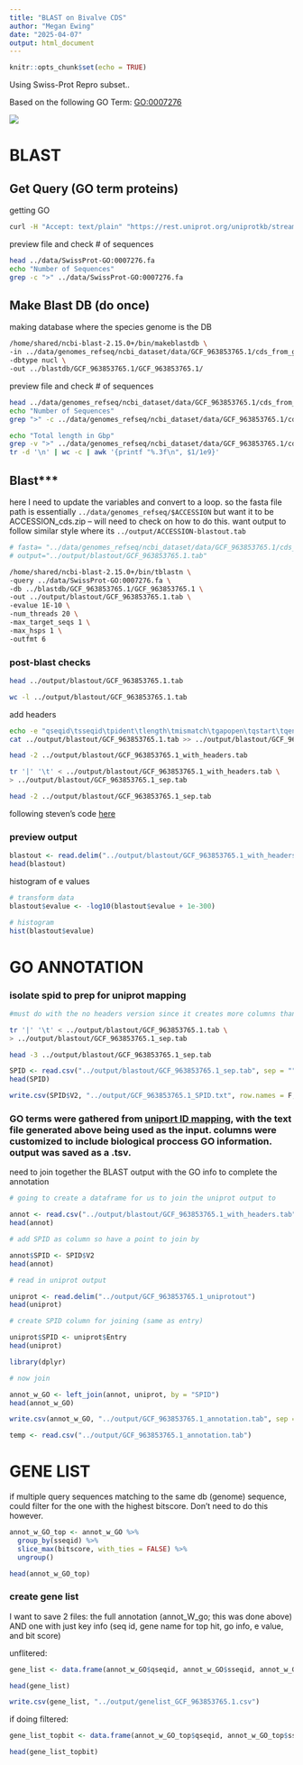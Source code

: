 ```yaml
---
title: "BLAST on Bivalve CDS"
author: "Megan Ewing"
date: "2025-04-07"
output: html_document
---
```


```r
knitr::opts_chunk$set(echo = TRUE)
```

Using Swiss-Prot Repro subset..

Based on the following GO Term: [GO:0007276](https://www.ebi.ac.uk/QuickGO/term/GO:0007276)

![](images/GO0007276_ancestorchart.png)

# BLAST

## Get Query (GO term proteins)

getting GO

```bash
curl -H "Accept: text/plain" "https://rest.uniprot.org/uniprotkb/stream?format=fasta&query=%28%28go%3A0007276%29%29+AND+%28reviewed%3Atrue%29" -o ../data/SwissProt-GO:0007276.fa
```

preview file and check \# of sequences

```bash
head ../data/SwissProt-GO:0007276.fa
echo "Number of Sequences"
grep -c ">" ../data/SwissProt-GO:0007276.fa 
```

## Make Blast DB (do once)

making database where the species genome is the DB

```bash

/home/shared/ncbi-blast-2.15.0+/bin/makeblastdb \
-in ../data/genomes_refseq/ncbi_dataset/data/GCF_963853765.1/cds_from_genomic.fna \
-dbtype nucl \
-out ../blastdb/GCF_963853765.1/GCF_963853765.1/
```

preview file and check \# of sequences

```bash
head ../data/genomes_refseq/ncbi_dataset/data/GCF_963853765.1/cds_from_genomic.fna
echo "Number of Sequences"
grep ">" -c ../data/genomes_refseq/ncbi_dataset/data/GCF_963853765.1/cds_from_genomic.fna
```

```bash
echo "Total length in Gbp"
grep -v ">" ../data/genomes_refseq/ncbi_dataset/data/GCF_963853765.1/cds_from_genomic.fna | \
tr -d '\n' | wc -c | awk '{printf "%.3f\n", $1/1e9}'
```

## Blast\*\*\*

here I need to update the variables and convert to a loop. so the fasta file path is essentially `../data/genomes_refseq/$ACCESSION` but want it to be ACCESSION_cds.zip -- will need to check on how to do this. want output to follow similar style where its `../output/ACCESSION-blastout.tab`

```bash
# fasta= "../data/genomes_refseq/ncbi_dataset/data/GCF_963853765.1/cds_from_genomic.fna"
# output="../output/blastout/GCF_963853765.1.tab"

/home/shared/ncbi-blast-2.15.0+/bin/tblastn \
-query ../data/SwissProt-GO:0007276.fa \
-db ../blastdb/GCF_963853765.1/GCF_963853765.1 \
-out ../output/blastout/GCF_963853765.1.tab \
-evalue 1E-10 \
-num_threads 20 \
-max_target_seqs 1 \
-max_hsps 1 \
-outfmt 6
```

### post-blast checks

```bash
head ../output/blastout/GCF_963853765.1.tab
```

```bash
wc -l ../output/blastout/GCF_963853765.1.tab
```

add headers

```bash

echo -e "qseqid\tsseqid\tpident\tlength\tmismatch\tgapopen\tqstart\tqend\tsstart\tsend\tevalue\tbitscore" > ../output/blastout/GCF_963853765.1_with_headers.tab
cat ../output/blastout/GCF_963853765.1.tab >> ../output/blastout/GCF_963853765.1_with_headers.tab

head -2 ../output/blastout/GCF_963853765.1_with_headers.tab

```

```bash

tr '|' '\t' < ../output/blastout/GCF_963853765.1_with_headers.tab \
> ../output/blastout/GCF_963853765.1_sep.tab

head -2 ../output/blastout/GCF_963853765.1_sep.tab
```

following steven's code [here](https://sr320.github.io/tumbling-oysters/posts/sr320-23-repro/)

### preview output

```r

blastout <- read.delim("../output/blastout/GCF_963853765.1_with_headers.tab")
head(blastout)
```

histogram of e values

```r
# transform data
blastout$evalue <- -log10(blastout$evalue + 1e-300)

# histogram
hist(blastout$evalue)
```

# GO ANNOTATION

### isolate spid to prep for uniprot mapping

```bash
#must do with the no headers version since it creates more columns than there are headers for

tr '|' '\t' < ../output/blastout/GCF_963853765.1.tab \
> ../output/blastout/GCF_963853765.1_sep.tab

head -3 ../output/blastout/GCF_963853765.1_sep.tab
```

```r

SPID <- read.csv("../output/blastout/GCF_963853765.1_sep.tab", sep = "", header = F)
head(SPID)

write.csv(SPID$V2, "../output/GCF_963853765.1_SPID.txt", row.names = F, col.names = F, quote = F)
```

### GO terms were gathered from [uniport ID mapping](https://www.uniprot.org/id-mapping), with the text file generated above being used as the input. columns were customized to include biological proccess GO information. output was saved as a .tsv.

need to join together the BLAST output with the GO info to complete the annotation

```r
# going to create a dataframe for us to join the uniprot output to

annot <- read.csv("../output/blastout/GCF_963853765.1_with_headers.tab", sep = "")
head(annot)

# add SPID as column so have a point to join by 

annot$SPID <- SPID$V2
head(annot)

```

```r
# read in uniprot output

uniprot <- read.delim("../output/GCF_963853765.1_uniprotout")
head(uniprot)

# create SPID column for joining (same as entry)

uniprot$SPID <- uniprot$Entry
head(uniprot)
```

```r
library(dplyr)
```

```r
# now join

annot_w_GO <- left_join(annot, uniprot, by = "SPID")
head(annot_w_GO)

write.csv(annot_w_GO, "../output/GCF_963853765.1_annotation.tab", sep = "")

temp <- read.csv("../output/GCF_963853765.1_annotation.tab")
```

# GENE LIST

if multiple query sequences matching to the same db (genome) sequence, could filter for the one with the highest bitscore. Don't need to do this however.

```r

annot_w_GO_top <- annot_w_GO %>%
  group_by(sseqid) %>%
  slice_max(bitscore, with_ties = FALSE) %>%
  ungroup()

head(annot_w_GO_top)
```

### create gene list

I want to save 2 files: the full annotation (annot_W\_go; this was done above) AND one with just key info (seq id, gene name for top hit, go info, e value, and bit score)

unflitered:

```r

gene_list <- data.frame(annot_w_GO$qseqid, annot_w_GO$sseqid, annot_w_GO$pident, annot_w_GO$evalue, annot_w_GO$bitscore, annot_w_GO$SPID, annot_w_GO$Entry.Name, annot_w_GO$Protein.names, annot_w_GO$Gene.Names, annot_w_GO$Organism, annot_w_GO$Length, annot_w_GO$Gene.Ontology.IDs, annot_w_GO$Gene.Ontology..biological.process., annot_w_GO$Gene.Ontology..GO., annot_w_GO$Developmental.stage, annot_w_GO$Induction, annot_w_GO$Induction, annot_w_GO$Tissue.specificity)

head(gene_list)
```

```r
write.csv(gene_list, "../output/genelist_GCF_963853765.1.csv")
```

if doing filtered:

```r

gene_list_topbit <- data.frame(annot_w_GO_top$qseqid, annot_w_GO_top$sseqid, annot_w_GO_top$evalue, annot_w_GO_top$bitscore, annot_w_GO_top$SPID, annot_w_GO_top$Entry.Name, annot_w_GO_top$Protein.names, annot_w_GO_top$Gene.Names, annot_w_GO_top$Organism, annot_w_GO_top$Length, annot_w_GO_top$Gene.Ontology.IDs, annot_w_GO_top$Gene.Ontology..biological.process., annot_w_GO_top$Gene.Ontology..GO., annot_w_GO_top$Developmental.stage, annot_w_GO_top$Induction, annot_w_GO_top$Induction, annot_w_GO_top$Tissue.specificity)

head(gene_list_topbit)
```
